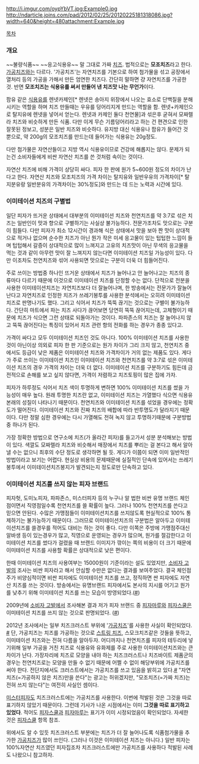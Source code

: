http://i.imgur.com/oypYbVT.jpg:Example0.jpg
http://ndarticle.joins.com/pad/2012/02/25/20120225181318086.jpg?width=640&height=480attachment:Example.jpg

[[목차]]
=== 개요 ===
~~불량식품~~ ~~응고식용유~~ 말 그대로 가짜 [[치즈]]. 법적으로는 '''모조치즈'''라고 한다. [[가공치즈]]와는 다르다. '가공치즈'는 자연치즈를 기본으로 하여 첨가물을 섞고 공장에서 열처리 등의 가공을 가해서 만든 엄연한 치즈다. 간단히 말하면 걍 자연치즈를 가공한 것. 반면 '''모조치즈는 식용유를 써서 만들어 낸 치즈맛 나는 무언가'''이다.

팜유 같은 [[식용유]]를 렌넷카제인[* 렌넷은 송아지 위장에서 나오는 효소로 단백질을 분해 시키는 역할을 하며 치즈 만들때는 우유를 덩어리지게 만드는 역할을 함. 렌넷+카제인으로 탈지유에 렌넷을 넣어서 얻는다. 렌넷과 카제인 둘다 천연물]과 섞은후 굳혀서 모짜렐라 치즈와 비슷하게 만든 식품. 다만 이게 무슨 기름덩어리라고 하는 건 편견으로 인한 잘못된 정보고, 성분은 일반 치즈와 비슷하다. 유지방 대신 식용유나 팜유가 들어간 것 뿐으로, 약 200g의 모조치즈를 만드는데 들어가는 식용유는 20g정도.

다만 첨가물은 자연산들이고 지방 역시 식용유이므로 건강에 해롭지는 않다. 문제가 되는건 소비자들에게 비싼 자연산 치즈를 쓴 것처럼 속이는 것이다.

자연산 치즈에 비해 가격이 상당히 싸다. 피자 한 판에 원가 5~600원 정도의 차이가 난다고 한다.
자연산 치즈와 모조치즈의 가격 차이는 탈지유와 일반우유의 가격차이[* 탈지분유랑 일반분유의 가격차이는 30%정도]와 만드는 데 드는 노력과 시간에 있다.
=== 이미테이션 치즈의 구별법 ===
일단 피자가 뜨거운 상태에서 대부분의 이미테이션 치즈와 천연치즈를 약 3:7로 섞은 치즈는 일반인이 맛과 향으로 구별하기는 사실상 불가능하다. 전문가조차도 맛으로는 구분이 힘들다. 다만 피자가 최소 12시간이 경과해 식은 상태에서 맛을 보아 짠 맛이 상대적으로 적거나 없으며 순수한 치즈가 아닌 뭔가 작은 미세 응고물이 있는 텁텁한 느낌이 들며 텁텁해서 갈증이 상대적으로 많이 느껴지고 고유의 치즈맛이 아닌 무색의 응고물을 먹는 것과 같이 아무런 맛이 잘 느껴지지 않는다면 이미테이션 치즈일 가능성이 있다. 다만 이조차도 천연치즈와 섞어 사용되면 맛으로는 구분이 더욱 더 힘들어진다. 

주로 쓰이는 방법중 하나인 뜨거운 상태에서 치즈가 늘어나고 안 늘어나고는 치즈의 종류마다 다르기 때문에 이것으로 이미테이션 치즈를 단정할 수는 없다. 단적으로 전분을 사용한 이미테이션치즈는 자연치즈보다 더 잘늘어나며, 한 방송에서는 전문가가 잘늘어난다고 자연치즈로 인정한 치즈가 쓰레기봉투를 사용한 분석에서는 오히려 이미테이션치즈로 판명나기도 했다. 그리고 식어서 치즈가 뚝뚝 끊기는 것으로는 구별이 불가능하다. 간단히 마트에서 파는 치즈 사다가 끊어보면 당연히 뚝뚝 끊어지는데, 고체형이기 때문에 치즈가 식으면 그런 상태로 되돌아가는 것이다. 파파존스의 치즈는 잘 늘어나지 않고 뚝뚝 끊어진다는 특징이 있어서 치즈 관련 항의 전화를 하는 경우가 종종 있다고.

가격이 싸다고 모두 이미테이션 치즈인 것도 아니다. 100% 이미테이션 치즈를 사용한 것이 아닌이상 의외로 피자 한 판 기준으로는 원가 차이가 그리 크지 않고, 천연치즈 중에서도 등급이 낮은 제품은 이미테이션 치즈와 가격차이가 거의 없는 제품도 있다. 게다가 주로 쓰이는 이미테이션 치즈인 이미테이션 치즈와 천연치즈를 약 3:7로 섞은 이미테이션 치즈의 경우 가격의 차이는 더욱 더 없다. 이미테이션 치즈를 구분하기도 힘든데 금전적으로 손해를 보고 싶지 않다면, 가격이 저렴하고 치즈토핑이 많은 집에 가자. 

피자가 하루정도 식어서 치즈 색이 투명하게 변하면 100% 이미테이션 치즈를 썼을 가능성이 매우 높다. 원래 투명한 치즈란 없고, 이미테이션 치즈는 가열했다 식으면 식용유 본래의 성질이 나타나기 때문이다. 천연치즈와 이미테이션 치즈를 섞었을 경우에는 정확도가 떨어진다. 이미테이션 치즈와 진짜 치즈의 배합에 따라 반투명도가 달라지기 때문이다. 다만 정말 심한 경우에는 다시 가열해도 전혀 녹지 않고 투명하기때문에 구분방법중 하나가 된다.

가장 정확한 방법으로 연구소에 치즈(가 올라간 피자)를 들고가서 성분 분석해보는 방법이 있다. 색깔도 모짜렐라 치즈와 비슷해서 매장에서 치즈를 뿌리는 걸 본다고 해서 알아낼 수는 없으니 최후의 수단 정도로 생각하면 될 듯. 게다가 이쯤이 되면 이미 일반적인 방법이라고 보기는 어렵다. 현실상 비용의 문제때문에 실질적인 단속에 있어서는 쓰레기봉투에서 이미테이션치즈봉지가 발견되는지 정도로만 단속하고 있다.

=== 이미테이션 치즈를 쓰지 않는 피자 브랜드 ===
피자헛, 도미노피자, 파파존스, 미스터피자 등의 누구나 알 법한 비싼 유명 브랜드 체인점이면서 직영점일수록 천연치즈를 쓸 확률이 높다. 그러나 100% 천연치즈를 쓴다고 믿으면 안된다. 수많은 가맹점들이 이미테이션치즈를 쓰지않도록 현실적으로 100% 통제하기는 불가능하기 때문이다. 그러므로 이미테이션치즈의 구분법은 알아두고 이미테이션치즈를 쓸경우를 적어도 대비는 하는 것이 좋다. 다만 이쪽은 주방에 가맹점주대신 알바생 등이 있는경우가 많고, 직영으로 운영되는 경우가 많으며, 원가를 절감한다고 이미테이션 치즈를 썼다가 걸렸을 때 브랜드 이미지가 깎이는 쪽의 비용이 더 크기 때문에 이미테이션 치즈를 사용할 확률은 상대적으로 낮은 편이다.

한때 이미테이션 치즈의 사용여부는 15000원이 기준이라는 설도 있었지만, [[소비자 고발]]의 조사는 비싼 피자라고 해서 안심할 수만은 없다는 결과를 보여주었다. 결국 체인점주가 비양심적이면 비싼 피자에도 이미테이션 치즈를 쓰고, 정직하면 싼 피자에도 자연산 치즈를 쓰는 것이다. 방송에서는 유명브랜드 피자에서도 본사의 지시를 어기고 원가를 낮추기 위해 이미테이션 치즈를 쓰는 모습이 방영되었다.([http://www.kbs.co.kr/1tv/sisa/1004/vod/1520387_21669.html #])

2009년에 [[소비자 고발]]에서 조사해본 결과 저가 피자 브랜드 중 [[피자마루]]와 [[피자스쿨]]은 이미테이션 치즈를 쓰지 않는 것으로 판명되었다. ([http://www.kbs.co.kr/1tv/sisa/1004/vod/1588122_21669.html #]) 

2012년 조사에서는 일부 치즈크러스트 부위에 '[[가공치즈]]'를 사용한 사실이 확인되었다. [http://www.pizzaschool.net/main.php #] 단, 가공치즈는 치즈를 가공하는 것으로 [[스트링 치즈]], 스모크치즈같은 것들을 뜻하고, 이미테이션 치즈와는 전혀 다름을 알아두자. 어디까지나 천연치즈를 피자의 테두리에 넣기위해 일부 가공을 거친 치즈로 식용유와 유화제를 주로 사용한 이미테이션치즈와는 큰 차이가 난다. 가장자리에 치즈로 모양을 내야 하는 치즈크러스트나 치즈바이트 제품군의 경우는 천연치즈로는 모양을 만들 수 없기 때문에 어쩔 수 없이 해당부위에 가공치즈를 써야 한다. 
전단지에서도 크러스트에서는 가공치즈를 쓰고 있음을 밝히고 있다.[http://img.ppomppu.co.kr/zboard/data3/2012/0216/1329371690_%C4%A1%C1%EE.png #] "자연치즈(=가공하지 않은 치즈)만을 쓴다"는 광고는 허위겠지만, "모조치즈(=가짜 치즈)는 전혀 쓰지 않는다"는 여전히 사실인 셈이다.

[[미스터피자]]도 치즈크러스트에는 가공치즈를 사용한다. 이번에 적발된 것은 그것을 따로 표기하지 않았기 때문이다. 그런데 기사가 나온 시점에서는 이미 '''그것을 따로 표기하고 있었다'''. 적어도 [[피자스쿨]]과 [[피자마루]]는 표기가 이미 시정되었음이 확인되었다. 자세한 것은 [[피자스쿨]] 항목 참조.

위에서도 알 수 있듯 치즈크러스트 부분에는 치즈가 더 잘 늘어나도록 식품첨가물을 추가한 [[가공치즈]]가 많이 쓰인다. (그러나 이것은 이미테이션 치즈는 아니다.) 일반 피자는 100%자연산 치즈였던 피자집조차 치즈크러스트에만 가공치즈를 사용하다 적발된 사례도 나왔으니 참고하자.
